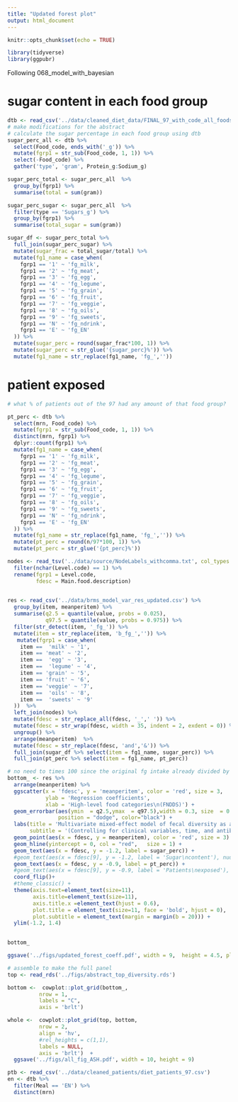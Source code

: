 ```yaml
---
title: "Updated forest plot"
output: html_document
---
```


```r
knitr::opts_chunk$set(echo = TRUE)
```

```r
library(tidyverse)
library(ggpubr)
```

Following 068_model_with_bayesian

# sugar content in each food group

```r
dtb <- read_csv('../data/cleaned_diet_data/FINAL_97_with_code_all_foods_drt_with_EN_finalized.csv')
# make modifications for the abstract
# calculate the sugar percentage in each food group using dtb
sugar_perc_all <- dtb %>% 
  select(Food_code, ends_with('_g')) %>% 
  mutate(fgrp1 = str_sub(Food_code, 1, 1)) %>% 
  select(-Food_code) %>% 
  gather('type', 'gram', Protein_g:Sodium_g) 

sugar_perc_total <- sugar_perc_all  %>% 
  group_by(fgrp1) %>% 
  summarise(total = sum(gram))

sugar_perc_sugar <- sugar_perc_all  %>% 
  filter(type == 'Sugars_g') %>% 
  group_by(fgrp1) %>% 
  summarise(total_sugar = sum(gram))

sugar_df <- sugar_perc_total %>% 
  full_join(sugar_perc_sugar) %>% 
  mutate(sugar_frac = total_sugar/total) %>% 
  mutate(fg1_name = case_when(
    fgrp1 == '1' ~ 'fg_milk',
    fgrp1 == '2' ~ 'fg_meat',
    fgrp1 == '3' ~ 'fg_egg',
    fgrp1 == '4' ~ 'fg_legume',
    fgrp1 == '5' ~ 'fg_grain',
    fgrp1 == '6' ~ 'fg_fruit',
    fgrp1 == '7' ~ 'fg_veggie',
    fgrp1 == '8' ~ 'fg_oils', 
    fgrp1 == '9' ~ 'fg_sweets',
    fgrp1 == 'N' ~ 'fg_ndrink',
    fgrp1 == 'E' ~ 'fg_EN'
  )) %>% 
  mutate(sugar_perc = round(sugar_frac*100, 1)) %>% 
  mutate(sugar_perc = str_glue('{sugar_perc}%')) %>% 
  mutate(fg1_name = str_replace(fg1_name, 'fg_',''))
```

# patient exposed 

```r
# what % of patients out of the 97 had any amount of that food group?

pt_perc <- dtb %>% 
  select(mrn, Food_code) %>% 
  mutate(fgrp1 = str_sub(Food_code, 1, 1)) %>% 
  distinct(mrn, fgrp1) %>% 
  dplyr::count(fgrp1) %>% 
  mutate(fg1_name = case_when(
    fgrp1 == '1' ~ 'fg_milk',
    fgrp1 == '2' ~ 'fg_meat',
    fgrp1 == '3' ~ 'fg_egg',
    fgrp1 == '4' ~ 'fg_legume',
    fgrp1 == '5' ~ 'fg_grain',
    fgrp1 == '6' ~ 'fg_fruit',
    fgrp1 == '7' ~ 'fg_veggie',
    fgrp1 == '8' ~ 'fg_oils', 
    fgrp1 == '9' ~ 'fg_sweets',
    fgrp1 == 'N' ~ 'fg_ndrink',
    fgrp1 == 'E' ~ 'fg_EN'
  )) %>% 
  mutate(fg1_name = str_replace(fg1_name, 'fg_','')) %>% 
  mutate(pt_perc = round(n/97*100, 1)) %>% 
  mutate(pt_perc = str_glue('{pt_perc}%')) 
```


```r
nodes <- read_tsv('../data/source/NodeLabels_withcomma.txt', col_types = 'cc') %>% 
  filter(nchar(Level.code) == 1) %>% 
  rename(fgrp1 = Level.code, 
         fdesc = Main.food.description) 
  
```

```r
res <- read_csv('../data/brms_model_var_res_updated.csv') %>% 
  group_by(item, meanperitem) %>% 
  summarise(q2.5 = quantile(value, probs = 0.025),
            q97.5 = quantile(value, probs = 0.975)) %>% 
  filter(str_detect(item, '_fg_')) %>% 
  mutate(item = str_replace(item, 'b_fg_','')) %>% 
   mutate(fgrp1 = case_when(
    item ==  'milk' ~ '1',
    item == 'meat' ~ '2',
    item ==  'egg' ~ '3',
    item ==  'legume' ~ '4',
    item == 'grain' ~ '5',
    item == 'fruit' ~ '6',
    item == 'veggie' ~ '7',
    item ==  'oils' ~ '8', 
    item ==  'sweets' ~ '9'
  ))  %>% 
  left_join(nodes) %>% 
  mutate(fdesc = str_replace_all(fdesc, '_',' ')) %>% 
  mutate(fdesc = str_wrap(fdesc, width = 35, indent = 2, exdent = 0)) %>% 
  ungroup() %>% 
  arrange(meanperitem)  %>% 
  mutate(fdesc = str_replace(fdesc, 'and','&')) %>% 
  full_join(sugar_df %>% select(item = fg1_name, sugar_perc)) %>% 
  full_join(pt_perc %>% select(item = fg1_name, pt_perc)) 

# no need to times 100 since the original fg intake already divided by 100
bottom_ <- res %>%  
  arrange(meanperitem) %>% 
  ggscatter(x = 'fdesc', y = 'meanperitem', color = 'red', size = 3,
            ylab = 'Regression coefficients',
            xlab = 'High-level food categories\n(FNDDS)') + 
  geom_errorbar(aes(ymin  = q2.5,ymax  = q97.5),width = 0.3, size  = 0.7,
                position = "dodge", color="black") +
  labs(title = 'Multivariate mixed-effect model of fecal diversity as a function of food',
       subtitle = '(Controlling for clinical variables, time, and antibiotic exposure)') + 
  geom_point(aes(x = fdesc, y = meanperitem), color = 'red', size = 3) +
  geom_hline(yintercept = 0, col = "red",   size = 1) +
  geom_text(aes(x = fdesc, y = -1.2, label = sugar_perc)) +
  #geom_text(aes(x = fdesc[9], y = -1.2, label = 'Sugar\ncontent'), nudge_x = +0.9) +
  geom_text(aes(x = fdesc, y = -0.9, label = pt_perc)) +
  #geom_text(aes(x = fdesc[9], y = -0.9, label = 'Patients\nexposed'), nudge_x = 0.9) +
  coord_flip()+
  #theme_classic() +
  theme(axis.text=element_text(size=11),
        axis.title=element_text(size=11),
        axis.title.x =element_text(hjust = 0.6),
        plot.title = element_text(size=11, face = 'bold', hjust = 0),
        plot.subtitle = element_text(margin = margin(b = 20))) +
  ylim(-1.2, 1.4) 
  

bottom_

ggsave('../figs/updated_forest_coeff.pdf', width = 9,  height = 4.5, plot = bottom_)
```



```r
# assemble to make the full panel 
top <- read_rds('../figs/abstract_top_diversity.rds')

bottom <-  cowplot::plot_grid(bottom_,
          nrow = 1, 
          labels = "C",
          axis = 'brlt')

whole <-  cowplot::plot_grid(top, bottom,
          nrow = 2, 
          align = 'hv',
          #rel_heights = c(1,1),
          labels = NULL,
          axis = 'brlt')  +
  ggsave('../figs/all_fig_ASH.pdf', width = 10, height = 9)
```


```r
ptb <- read_csv('../data/cleaned_patients/diet_patients_97.csv')
en <- dtb %>% 
  filter(Meal == 'EN') %>% 
  distinct(mrn)

```

